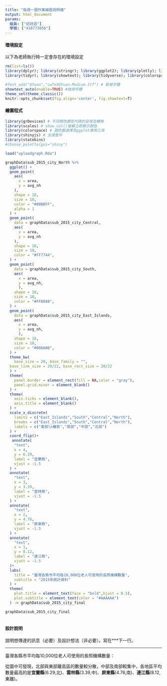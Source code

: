 ```yaml
---
title: "每週一圖作業繪圖說明檔"
output: html_document
params:
  組員: ["邱詩涵"]  
  學號: ["410773056"]
---
```


#### 環境設定

以下為老師執行時一定會存在的環境設定
```r
rm(list=ls())
library(dplyr); library(stringr); library(ggplot2); library(plotly); library(lubridate); library(readr); library(colorspace); library(grDevices); library(shiny); library(shinyjs); library(scales)
library(tidyr); library(showtext); library(tidyverse); library(colorspace)

#font_add("QYuan","cwTeXQYuan-Medium.ttf") # 新增字體
showtext_auto(enable=TRUE) #啟用字體
theme_set(theme_classic())
knitr::opts_chunk$set(fig.align='center', fig.showtext=T)
```


#### 繪圖程式

```r
library(grDevices) # 不同顏色模型代碼的呈現及轉換
library(scales) # show_col()螢幕立即顯示顏色
library(colorspace) # 調色盤選擇及ggplot應用工具
library(shinyjs) # 支援套件
library(statebins)
#choose_palette(gui="shiny")

load("uploadgraph.Rda")

graphData$sub_2015_city_North %>% 
  ggplot() + 
  geom_point(
    aes(
      x = area, 
      y = avg_nh
    ), 
    shape = 18, 
    size = 10, 
    color = "#00BBFF", 
    alpha = 1
  ) +
  geom_point(
    data = graphData$sub_2015_city_Central, 
    aes(
      x = area, 
      y = avg_nh
    ), 
    shape = 18, 
    size = 10, 
    color = "#FF7744", 
  ) + 
  geom_point(
    data = graphData$sub_2015_city_South, 
    aes(
      x = area, 
      y = avg_nh, 
      ), 
    shape = 18, 
    size = 10, 
    color = "#FF8888",
  ) +
  geom_point(
    data = graphData$sub_2015_city_East_Islands, 
    aes(
      x = area, 
      y = avg_nh, 
      ), 
    shape = 18, 
    size = 10, 
    color = "#00AA00",
  ) + 
  theme_bw(
    base_size = 20, base_family = "",
  base_line_size = 20/22, base_rect_size = 20/22
  ) + 
  theme(
    panel.border = element_rect(fill = NA,color = "gray"), 
    panel.grid.minor = element_blank() 
  ) + 
  theme(
    axis.ticks = element_blank(), 
    axis.title = element_blank()
  ) + 
  scale_x_discrete(
    limits = c("East_Islands","South","Central","North"), 
    breaks = c("East_Islands","South","Central","North"),
    labels = c("東部\n離島","南部","中部","北部")
  ) +
  coord_flip()+
   annotate(
    "text",
    x = 4,
    y = 6.29,
    label = "宜蘭縣",
    vjust = -1.5
  ) +
  annotate(
    "text",
    x = 3,
    y = 3.39,
    label = "雲林縣",
    vjust = -1.5
  ) +
  annotate(
    "text",
    x = 2,
    y = 4.76,
    label = "屏東縣",
    vjust = -1.5
  ) +
  annotate(
    "text",
    x = 1,
    y = 8.12,
    label = "連江縣",
    vjust = -1.5
  )+
  labs(
    title = "臺灣各縣市平均每10,000位老人可使用的長照機構數量", 
    subtitle = "2015年統計資料"
  ) + 
  theme(
    plot.title = element_text(face = "bold",hjust = 0.5), 
    plot.subtitle = element_text(color = "#AAAAAA")
  ) -> graphData$sub_2015_city_final

graphData$sub_2015_city_final
  
```

#### 設計說明
說明想傳達的訊息（必要）及設計想法（非必要）。寫在***下一行。

*** 
臺灣各縣市平均每10,000位老人可使用的長照機構數量：

從圖中可發現，北部與東部離島區的數量較分散，中部及南部較集中，各地區平均數量最高的是<b>宜蘭縣</b>(6.29,北)、<b>雲林縣</b>(3.39,中)、<b>屏東縣</b>(4.76,南)、<b>連江縣</b>(8.12,東離)。


